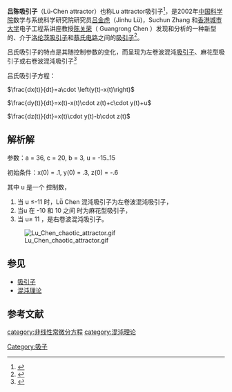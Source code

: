 '''吕陈吸引子'''（Lü-Chen attractor）也称Lu attractor吸引子<ref>{{cite book |author=[[阎振亚|阎振亚]]|title=《复杂非线性波的构造性理论及其应用》|page=第18页 |publisher=[[科学出版社|科学出版社]] |year=2007年 |language=zh-hans }}</ref>，是2002年[[中国科学院|中国科学院]]数学与系统科学研究院研究员[[吕金虎_(智能系统与网络专家)|吕金虎]]（Jinhu Lü)，Suchun Zhang 和[[香港城市大学|香港城市大学]]电子工程系讲座教授[[陈关荣|陈关荣]]（ Guangrong Chen ）发现和分析的一种新型的、介于[[洛伦茨吸引子|洛伦茨吸引子]]和[[蔡氏电路|蔡氏电路]]之间的[[吸引子|吸引子]]<ref>{{cite journal |author1=[[陆君安|陆君安]] |author2=[[谢进|谢进]] |author3=[[吕金虎_(智能系统与网络专家)|吕金虎]] |author4=[[陈士华|陈士华]] |title=《一个过渡混沌吸引子的单参数采样数据反馈控制》 |language=zh-hans }}</ref>。

吕氏吸引子的特点是其随控制参数的变化，而呈现为左卷波混沌[[吸引子|吸引子]]、麻花型吸引子或右卷波混沌吸引子<ref>{{cite journal |first1=Jinhu |last1=Lü |author-link1=吕金虎 |author2=et al. |title=The Compound Structure of a New Chaotic Attractor, Chaos Solitons and Fractal |year=2002 |language=en }}</ref>

吕氏吸引子方程：

<math>\frac{dx(t)}{dt}=a\cdot \left(y(t)-x(t)\right)</math>

<math>\frac{dy(t)}{dt}=x(t)-x(t)\cdot z(t)+c\cdot y(t)+u</math>

<math>\frac{dz(t)}{dt}=x(t)\cdot y(t)-b\cdot z(t)</math>

==解析解==
参数：a = 36, c = 20, b = 3, u = -15..15

初始条件：x(0) = .1, y(0) = .3, z(0) = -.6

其中 u 是一个 控制数，
# 当 u ≤-11 时，Lṻ  Chen 混沌吸引子为左卷波混沌吸引子，
# 当u 在 -10 和 10 之间 时为麻花型吸引子，
# 当 u≥ 11 ，是右卷波混沌吸引子。
[[File:Lu_Chen_chaotic_attractor.gif|thumb]]

== 参见 ==
{{Portal|数学}}
* [[吸引子|吸引子]]
* [[混沌理论|混沌理论]]

==参考文献==
<references/>

{{吸引子}}
{{混沌理论}}

[[category:非线性常微分方程|category:非线性常微分方程]]
[[category:混沌理论|category:混沌理论]]
[[Category:吸子|Category:吸子]]